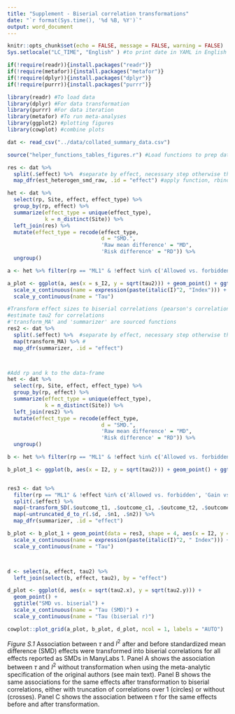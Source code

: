 ```yaml
---
title: "Supplement - Biserial correlation transformations"
date: "`r format(Sys.time(), '%d %B, %Y')`"
output: word_document
---
```



```r
knitr::opts_chunk$set(echo = FALSE, message = FALSE, warning = FALSE)
Sys.setlocale("LC_TIME", "English" ) #to print date in YAML in English
```

```r
if(!require(readr)){install.packages("readr")}
if(!require(metafor)){install.packages("metafor")}
if(!require(dplyr)){install.packages("dplyr")}
if(!require(purrr)){install.packages("purrr")}

library(readr) #To load data
library(dplyr) #For data transformation
library(purrr) #For data iteration
library(metafor) #To run meta-analyses
library(ggplot2) #plotting figures
library(cowplot) #combine plots

dat <- read_csv("../data/collated_summary_data.csv")

source("helper_functions_tables_figures.r") #Load functions to prep data for figures
```


```r
res <- dat %>% 
  split(.$effect) %>%  #separate by effect, necessary step otherwise the function is applied overall
  map_dfr(est_heterogen_smd_raw, .id = "effect") #apply function, rbind results into dataframe ('dfr'), make sure purrr is up to date

het <- dat %>% 
  select(rp, Site, effect, effect_type) %>% 
  group_by(rp, effect) %>% 
  summarize(effect_type = unique(effect_type),
            k = n_distinct(Site)) %>% 
  left_join(res) %>% 
  mutate(effect_type = recode(effect_type, 
                              d = "SMD.",
                              'Raw mean difference' = "MD",
                              'Risk difference' = "RD")) %>% 
  ungroup()

a <- het %>% filter(rp == "ML1" & !effect %in% c('Allowed vs. forbidden', 'Gain vs. loss framing','Norm of reciprocity', 'Low vs. high category scales') & effect_type == "SMD.")
```


```r
a_plot <- ggplot(a, aes(x = s_I2, y = sqrt(tau2))) + geom_point() + ggtitle("SMD (untransformed)") +
  scale_x_continuous(name = expression(paste(italic(I)^2, "Index"))) +
  scale_y_continuous(name = "Tau")

```


```r
#Transform effect sizes to biserial correlations (pearson's correlations left as is)
#estimate tau2 for correlations
#'transform_MA' and 'summarizer' are sourced functions
res2 <- dat %>% 
  split(.$effect) %>%  #separate by effect, necessary step otherwise the function is applied overall
  map(transform_MA) %>% #
  map_dfr(summarizer, .id = "effect")



#Add rp and k to the data-frame 
het <- dat %>% 
  select(rp, Site, effect, effect_type) %>% 
  group_by(rp, effect) %>% 
  summarize(effect_type = unique(effect_type),
            k = n_distinct(Site)) %>% 
  left_join(res2) %>% 
  mutate(effect_type = recode(effect_type, 
                              d = "SMD.",
                              'Raw mean difference' = "MD",
                              'Risk difference' = "RD")) %>% 
  ungroup()

b <- het %>% filter(rp == "ML1" & !effect %in% c('Allowed vs. forbidden', 'Gain vs. loss framing','Norm of reciprocity', 'Low vs. high category scales') & effect_type == "SMD.")
```


```r
b_plot_1 <- ggplot(b, aes(x = I2, y = sqrt(tau2))) + geom_point() + ggtitle("Biserial r (transformed SMD)")



```

```r
res3 <- dat %>%
  filter(rp == "ML1" & !effect %in% c('Allowed vs. forbidden', 'Gain vs. loss framing','Norm of reciprocity', 'Low vs. high category scales') & outcomes1_2 == "mean _ SD") %>% 
  split(.$effect) %>% 
  map(~transform_SD(.$outcome_t1, .$outcome_c1, .$outcome_t2, .$outcome_c2, .$ntreatment, .$ncontrol)) %>% 
  map(~untruncated_d_to_r(.$d, .$n1, .$n2)) %>% 
  map_dfr(summarizer, .id = "effect")
```


```r
b_plot <- b_plot_1 + geom_point(data = res3, shape = 4, aes(x = I2, y = sqrt(tau2))) +
  scale_x_continuous(name = expression(paste(italic(I)^2, " Index"))) +
  scale_y_continuous(name = "Tau")




```

```r
d <- select(a, effect, tau2) %>% 
  left_join(select(b, effect, tau2), by = "effect")
```


```r
d_plot <- ggplot(d, aes(x = sqrt(tau2.x), y = sqrt(tau2.y))) + 
  geom_point() + 
  ggtitle("SMD vs. biserial") +
  scale_x_continuous(name = "Tau (SMD)") +
  scale_y_continuous(name = "Tau (biserial r)")

```



```r
cowplot::plot_grid(a_plot, b_plot, d_plot, ncol = 1, labels = "AUTO")
```

_Figure S.1_ Association between $\tau$ and $I^2$ after and before standardized mean difference (SMD) effects were transformed into biserial correlations for all effects reported as SMDs in ManyLabs 1. Panel A shows the association between $\tau$ and $I^2$ without transformation when using the meta-analytic specification of the original authors (see main text). Panel B shows the same associations for the same effects after transformation to biserial correlations, either with truncation of correlations over 1 (circles) or without (crosses). Panel C shows the association between $\tau$ for the same effects before and after transformation.